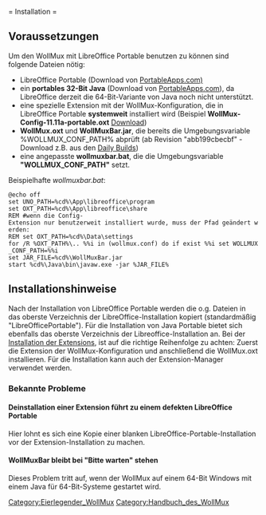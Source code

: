<?xml version="1.0"?><api><query><normalized><n from="WollMux_mit_LibreOffice_Portable" to="WollMux mit LibreOffice Portable" /></normalized><pages><page pageid="153" ns="0" title="WollMux mit LibreOffice Portable"><revisions><rev contentformat="text/x-wiki" contentmodel="wikitext" xml:space="preserve">= Installation =
== Voraussetzungen ==
Um den WollMux mit LibreOffice Portable benutzen zu können sind folgende Dateien nötig:
* LibreOffice Portable (Download von [http://portableapps.com/apps/office/libreoffice_portable PortableApps.com)]
* ein '''portables 32-Bit Java''' (Download von [http://portableapps.com/apps/utilities/java_portable PortableApps.com]), da LibreOffice derzeit die 64-Bit-Variante von Java noch nicht unterstützt.
* eine spezielle Extension mit der WollMux-Konfiguration, die in LibreOffice Portable '''systemweit''' installiert wird (Beispiel '''WollMux-Config-11.11a-portable.oxt''' [http://www.wollmux.net/files/WollMux_LibO_portable/wollmux-config-11.11a-portable.oxt Download])
* '''WollMux.oxt''' und '''WollMuxBar.jar''', die bereits die Umgebungsvariable %WOLLMUX_CONF_PATH% abprüft (ab Revision &quot;abb199cbecbf&quot; - Download z.B. aus den [[Download#Daily_Builds|Daily Builds]])
* eine angepasste '''wollmuxbar.bat''', die die Umgebungsvariable '''&quot;WOLLMUX_CONF_PATH&quot;''' setzt.

Beispielhafte ''wollmuxbar.bat'':
 @echo off
 set UNO_PATH=%cd%\App\libreoffice\program
 set OXT_PATH=%cd%\App\libreoffice\share
 REM #wenn die Config-Extension nur benutzerweit installiert wurde, muss der Pfad geändert werden:
 REM set OXT_PATH=%cd%\Data\settings
 for /R %OXT_PATH%\.. %%i in (wollmux.conf) do if exist %%i set WOLLMUX_CONF_PATH=%%i
 set JAR_FILE=%cd%\WollMuxBar.jar
 start %cd%\Java\bin\javaw.exe -jar %JAR_FILE%

== Installationshinweise ==
Nach der Installation von LibreOffice Portable werden die o.g. Dateien in das oberste Verzeichnis der LibreOffice-Installation kopiert (standardmäßig &quot;LibreOfficePortable&quot;). Für die Installation von Java Portable bietet sich ebenfalls das oberste Verzeichnis der Libreoffice-Installation an. Bei der [[WollMux_installieren#Installation_der_OpenOffice.org-Extension_2|Installation der Extensions]], ist auf die richtige Reihenfolge zu achten: Zuerst die Extension der WollMux-Konfiguration und anschließend die WollMux.oxt installieren. Für die Installation kann auch der Extension-Manager verwendet werden.

=== Bekannte Probleme ===
==== Deinstallation einer Extension führt zu einem defekten LibreOffice Portable ====
Hier lohnt es sich eine Kopie einer blanken LibreOffice-Portable-Installation vor der Extension-Installation zu machen.
==== WollMuxBar bleibt bei &quot;Bitte warten&quot; stehen ====
Dieses Problem tritt auf, wenn der WollMux auf einem 64-Bit Windows mit einem Java für 64-Bit-Systeme gestartet wird. 
[[Category:Eierlegender_WollMux]]
[[Category:Handbuch_des_WollMux]]</rev></revisions></page></pages></query></api>